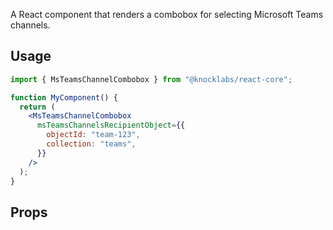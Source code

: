 A React component that renders a combobox for selecting Microsoft Teams channels.

## Usage

```jsx
import { MsTeamsChannelCombobox } from "@knocklabs/react-core";

function MyComponent() {
  return (
    <MsTeamsChannelCombobox
      msTeamsChannelsRecipientObject={{
        objectId: "team-123",
        collection: "teams",
      }}
    />
  );
}
```

## Props

<Attributes>
  <Attribute
    name="msTeamsChannelsRecipientObject"
    type="RecipientObject"
    description="Object ID and collection of the Knock object that will store the channel data of the connected Microsoft Teams channels."
  />
</Attributes>
